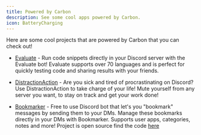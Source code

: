 ```yaml
---
title: Powered by Carbon
description: See some cool apps powered by Carbon.
icon: BatteryCharging
---
```


Here are some cool projects that are powered by Carbon that you can check out!

-   [Evaluate](https://evaluate.run/products/discord-bot) - Run code snippets directly in your Discord server with the Evaluate bot! Evaluate supports over 70 languages and is perfect for quickly testing code and sharing results with your friends.

-   [DistractionAction](https://discord.com/oauth2/authorize?client_id=1213517500516667412) - Are you sick and tired of procrastinating on Discord? Use DistractionAction to take charge of your life! Mute yourself from any server you want, to stay on track and get your work done!

- [Bookmarker](https://go.daksh.cc/add-bookmarker-bot) - Free to use Discord bot that let's you "bookmark" messages by sending them to your DMs. Manage these bookmarks directly in your DMs with Bookmarker. Supports user apps, categories, notes and more! Project is open source find the code [here](https://github.com/BookmarkerBot/Bookmarker) 
